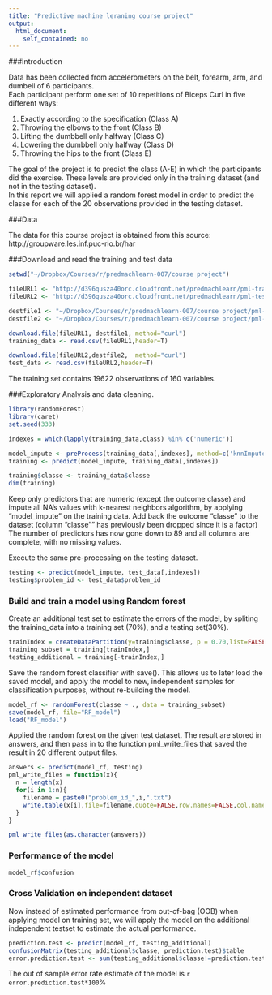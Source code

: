 ```yaml
---
title: "Predictive machine leraning course project"
output:
  html_document:
    self_contained: no
---
```


###Introduction

Data has been collected from accelerometers on the belt, forearm, arm, and dumbell of 6 participants.  
Each participant perform one set of 10 repetitions of Biceps Curl in five different ways:  

1. Exactly according to the specification (Class A)  
2. Throwing the elbows to the front (Class B)  
3. Lifting the dumbbell only halfway (Class C)  
4. Lowering the dumbbell only halfway (Class D)  
5. Throwing the hips to the front (Class E)  

The goal of the project is to predict the class (A-E) in which the participants did the exercise. These levels are provided only in the training dataset (and not in the testing dataset).  
In this report we will applied a random forest model in order to predict the classe for each of the 20 observations provided in the testing dataset.
 
###Data

The data for this course project is obtained from this source: http://groupware.les.inf.puc-rio.br/har  

###Download and read the training and test data   
       
```r
setwd("~/Dropbox/Courses/r/predmachlearn-007/course project")
```


```r
fileURL1 <- "http://d396qusza40orc.cloudfront.net/predmachlearn/pml-training.csv"
fileURL2 <- "http://d396qusza40orc.cloudfront.net/predmachlearn/pml-testing.csv"
```

```r
destfile1 <- "~/Dropbox/Courses/r/predmachlearn-007/course project/pml-training.csv"
destfile2 <- "~/Dropbox/Courses/r/predmachlearn-007/course project/pml-testing.csv"
```

```r
download.file(fileURL1, destfile1, method="curl")
training_data <- read.csv(fileURL1,header=T)

download.file(fileURL2,destfile2,  method="curl")
test_data <- read.csv(fileURL2,header=T)

```

The training set contains 19622 observations of 160 variables.

###Exploratory Analysis and data cleaning.
```r
library(randomForest)
library(caret)
set.seed(333) 
```

```r
indexes = which(lapply(training_data,class) %in% c('numeric'))

model_impute <- preProcess(training_data[,indexes], method=c('knnImpute'))
training <- predict(model_impute, training_data[,indexes])

training$classe <- training_data$classe
dim(training)
```

Keep only predictors that are numeric (except the outcome classe) and impute all NA's values with k-nearest neighbors algorithm, by applying "model_impute" on the training data.
Add back the outcome "classe" to the dataset (column "classe"" has previously been dropped since it is a factor)
The number of predictors has now gone down to 89 and all columns are complete, with no missing values. 

Execute the same pre-processing on the testing dataset.

```r
testing <- predict(model_impute, test_data[,indexes])
testing$problem_id <- test_data$problem_id
```

### Build and train a model using Random forest

Create an additional test set to estimate the errors of the model, by
spliting the training_data into a training set (70%), and a testing set(30%).

```r
trainIndex = createDataPartition(y=training$classe, p = 0.70,list=FALSE)
training_subset = training[trainIndex,]
testing_additional = training[-trainIndex,]
```

Save the random forest classifier with save(). This allows us to later load the saved model, and apply the model to new, independent samples for classification purposes, without re-building the model.

```r
model_rf <- randomForest(classe ~ ., data = training_subset)
save(model_rf, file="RF_model")
load("RF_model")
```

Applied the random forest on the given test dataset.
The result are stored in answers, and then pass in to the function pml_write_files that saved the result in 20 different output files.

```r
answers <- predict(model_rf, testing)
pml_write_files = function(x){
  n = length(x)
  for(i in 1:n){
    filename = paste0("problem_id_",i,".txt")
    write.table(x[i],file=filename,quote=FALSE,row.names=FALSE,col.names=FALSE)
  }
}

pml_write_files(as.character(answers))

```

### Performance of the model

```r
model_rf$confusion
```

### Cross Validation on independent dataset

Now instead of estimated performance from out-of-bag (OOB) when applying model on training set, we will apply the model on the additional independent testset to estimate the actual performance.

```r
prediction.test <- predict(model_rf, testing_additional)
confusionMatrix(testing_additional$classe, prediction.test)$table
error.prediction.test <- sum(testing_additional$classe!=prediction.test)/length(prediction.test)
```

The out of sample error rate estimate of the model is `r error.prediction.test*100`%
